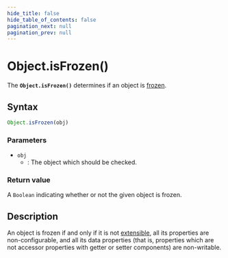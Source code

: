 ```yaml
---
hide_title: false
hide_table_of_contents: false
pagination_next: null
pagination_prev: null
---
```

# Object.isFrozen()

The **`Object.isFrozen()`** determines if an object is
[frozen](../../globals/Object/freeze.md).

## Syntax

```js
Object.isFrozen(obj)
```

### Parameters

- `obj`
  - : The object which should be checked.

### Return value

A `Boolean` indicating whether or not the given object is frozen.

## Description

An object is frozen if and only if it is not [extensible](../../globals/Object/isExtensible.md), all its properties are non-configurable, and all its data
properties (that is, properties which are not accessor properties with getter or setter
components) are non-writable.
